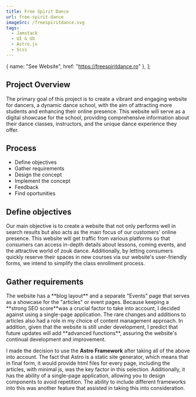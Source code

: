 ```yaml
---
title: Free Spirit Dance
url: free-spirit-dance
imageSrc: /freespiritdance.svg
tags:
  - Jamstack
  - UI & UX
  - Astro.js
  - Scss
---
```


  { name: "See Website", href: "https://freespiritdance.ro" },
];

<div class="overview">
  <div class="description">
    <h2>Project Overview</h2>
    <p>
      The primary goal of this project is to create a vibrant and engaging
      website for dancers, a dynamic dance school, with the aim of attracting
      more students and enhancing their online presence. This website will serve
      as a digital showcase for the school, providing comprehensive information
      about their dance classes, instructors, and the unique dance experience
      they offer.
    </p>
  </div>
  <div class="process">
    <h2>Process</h2>
    <ul>
      <li>Define objectives</li>
      <li>Gather requirements</li>
      <li>Design the concept</li>
      <li>Implement the concept</li>
      <li>Feedback</li>
      <li>Find oportunities</li>
    </ul>
  </div>
</div>
<section>
  <h2>Define objectives</h2>
  <p>
    Our main objective is to create a website that not only performs well in
    search results but also acts as the main focus of our customers' online
    presence. This website will get traffic from various platforms so that
    consumers can access in-depth details about lessons, coming events, and the
    attractive world of zouk dance. Additionally, by letting consumers quickly
    reserve their spaces in new courses via our website's user-friendly forms,
    we intend to simplify the class enrollment process.
  </p>
</section>
<section>
  <h2>Gather requirements</h2>
  <p>
    The website has a **blog layout** and a separate "Events" page that serves as a showcase for the "articles" or event pages. Because keeping a **strong SEO score**was a crucial factor to take into account, I decided against using a single-page application. The rare changes and additions to articles also had a role in my choice of content management approach. In addition, given that the website is still under development, I predict that future updates will add **advanced functions**, assuring the website's continual development and improvement.

  </p>
  <p>
    I made the decision to use the <b>Astro Framework</b> after taking all of
    the above into account. The fact that Astro is a static site generator,
    which means that in final form, it would provide html files for every page,
    including the articles, with minimal js, was the key factor in this
    selection. Additionally, it has the ability of a single-page application,
    allowing you to design components to avoid repetition. The ability to
    include different frameworks into this was another feature that assisted in
    taking this into consideration.
  </p>
</section>
